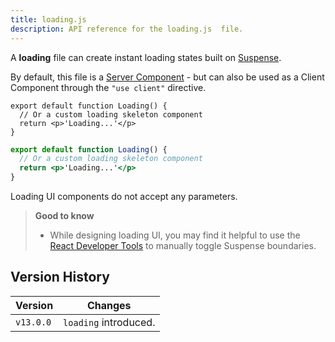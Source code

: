 ```yaml
---
title: loading.js
description: API reference for the loading.js  file.
---
```


A **loading** file can create instant loading states built on [Suspense](/docs/app/building-your-application/routing/loading-ui-and-streaming).

By default, this file is a [Server Component](/docs/app/building-your-application/rendering/server-components) - but can also be used as a Client Component through the `"use client"` directive.

```tsx filename="app/feed/loading.tsx" switcher
export default function Loading() {
  // Or a custom loading skeleton component
  return <p>'Loading...'</p>
}
```

```jsx filename="app/feed/loading.js" switcher
export default function Loading() {
  // Or a custom loading skeleton component
  return <p>'Loading...'</p>
}
```

Loading UI components do not accept any parameters.

> **Good to know**
>
> - While designing loading UI, you may find it helpful to use the [React Developer Tools](https://react.dev/learn/react-developer-tools) to manually toggle Suspense boundaries.

## Version History

| Version   | Changes               |
| --------- | --------------------- |
| `v13.0.0` | `loading` introduced. |
